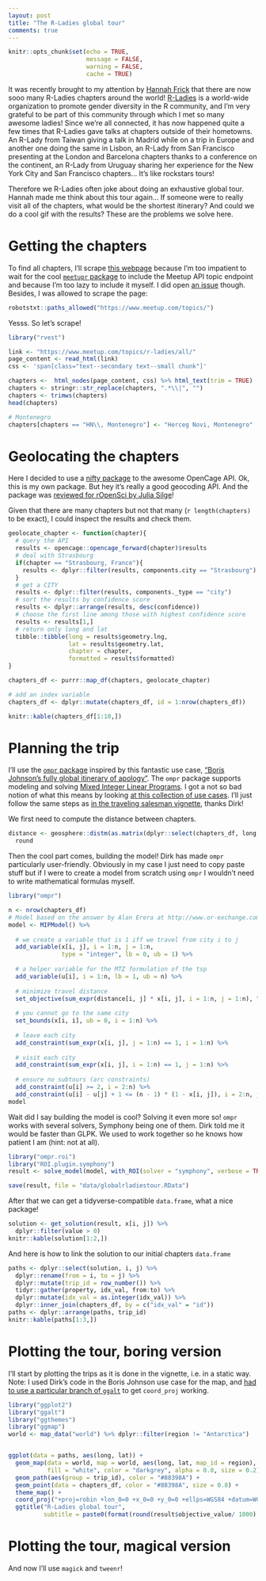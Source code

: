 ```yaml
---
layout: post
title: "The R-Ladies global tour"
comments: true
---
```

```r
knitr::opts_chunk$set(echo = TRUE,
                      message = FALSE,
                      warning = FALSE, 
                      cache = TRUE) 
```

It was recently brought to my attention by [Hannah Frick](https://twitter.com/hfcfrick) that there are now sooo many R-Ladies chapters around the world! [R-Ladies](http://rladies.org/) is a world-wide organization to promote gender diversity in the R community, and I'm very grateful to be part of this community through which I met so many awesome ladies! Since we're all connected, it has now happened quite a few times that R-Ladies gave talks at chapters outside of their hometowns. An R-Lady from Taiwan giving a talk in Madrid while on a trip in Europe and another one doing the same in Lisbon, an R-Lady from San Francisco presenting at the London and Barcelona chapters thanks to a conference on the continent, an R-Lady from Uruguay sharing her experience for the New York City and San Francisco chapters... It's like rockstars tours! 

Therefore we  R-Ladies often joke about doing an exhaustive global tour. Hannah made me think about this tour again... If someone were to really visit all of the chapters, what would be the shortest itinerary? And could we do a cool gif with the results? These are the problems we solve here.

<!--more-->

# Getting the chapters

To find all chapters, I'll scrape [this webpage](https://www.meetup.com/topics/r-ladies/all/) because I'm too impatient to wait for the cool [`meetupr` package](https://github.com/rladies/meetupr/) to include the Meetup API topic endpoint and because I'm too lazy to include it myself. I did open [an issue](https://github.com/rladies/meetupr/issues/13) though. Besides, I was allowed to scrape the page:

```r
robotstxt::paths_allowed("https://www.meetup.com/topics/")
```

Yesss. So let's scrape!

```r
library("rvest")

link <- "https://www.meetup.com/topics/r-ladies/all/"
page_content <- read_html(link)
css <- 'span[class="text--secondary text--small chunk"]'

chapters <-  html_nodes(page_content, css) %>% html_text(trim = TRUE)
chapters <- stringr::str_replace(chapters, ".*\\|", "")
chapters <- trimws(chapters)
head(chapters)

# Montenegro
chapters[chapters == "HN\\, Montenegro"] <- "Herceg Novi, Montenegro"
```

# Geolocating the chapters

Here I decided to use a [nifty package](https://github.com/ropensci/opencage) to the awesome OpenCage API. Ok, this is my own package. But hey it's really a good geocoding API. And the package was [reviewed for rOpenSci by Julia Silge](https://github.com/ropensci/onboarding/issues/36)!

Given that there are many chapters but not that many (`r length(chapters)` to be exact), I could inspect the results and check them.

```r
geolocate_chapter <- function(chapter){
  # query the API
  results <- opencage::opencage_forward(chapter)$results
  # deal with Strasbourg
  if(chapter == "Strasbourg, France"){
    results <- dplyr::filter(results, components.city == "Strasbourg")
  }
  # get a CITY
  results <- dplyr::filter(results, components._type == "city")
  # sort the results by confidence score 
  results <- dplyr::arrange(results, desc(confidence))
  # choose the first line among those with highest confidence score
  results <- results[1,]
  # return only long and lat
  tibble::tibble(long = results$geometry.lng,
                 lat = results$geometry.lat,
                 chapter = chapter, 
                 formatted = results$formatted)
}

chapters_df <- purrr::map_df(chapters, geolocate_chapter)

# add an index variable
chapters_df <- dplyr::mutate(chapters_df, id = 1:nrow(chapters_df))

knitr::kable(chapters_df[1:10,])
```


# Planning the trip

I'll use the [`ompr` package](https://github.com/dirkschumacher/ompr) inspired by this fantastic use case, ["Boris Johnson’s fully global itinerary of apology"](https://rstudio-pubs-static.s3.amazonaws.com/199542_7f23d4edf6094d89b386e9c875d09a1c.html). The `ompr` package supports modeling and solving [Mixed Integer Linear Programs](https://en.wikipedia.org/wiki/Integer_programming). I got a not so bad notion of what this means by looking [at this collection of use cases](https://dirkschumacher.github.io/ompr/articles/index.html). I'll just follow the same steps as [in the traveling salesman vignette](https://dirkschumacher.github.io/ompr/articles/problem-tsp.html), thanks Dirk!

We first need to compute the distance between chapters.

```r
distance <- geosphere::distm(as.matrix(dplyr::select(chapters_df, long, lat))) %>% 
  round

```

Then the cool part comes, building the model! Dirk has made `ompr` particularly user-friendly. Obviously in my case I just need to copy paste stuff but if I were to create a model from scratch using `ompr` I wouldn't need to write mathematical formulas myself.

```r
library("ompr")

n <- nrow(chapters_df)
# Model based on the answer by Alan Erera at http://www.or-exchange.com/questions/11784/solving-tsp-using-solvers/11943
model <- MIPModel() %>%
  
  # we create a variable that is 1 iff we travel from city i to j
  add_variable(x[i, j], i = 1:n, j = 1:n, 
               type = "integer", lb = 0, ub = 1) %>%
  
  # a helper variable for the MTZ formulation of the tsp
  add_variable(u[i], i = 1:n, lb = 1, ub = n) %>% 
  
  # minimize travel distance
  set_objective(sum_expr(distance[i, j] * x[i, j], i = 1:n, j = 1:n), "min") %>%
  
  # you cannot go to the same city
  set_bounds(x[i, i], ub = 0, i = 1:n) %>%
  
  # leave each city
  add_constraint(sum_expr(x[i, j], j = 1:n) == 1, i = 1:n) %>%
  
  # visit each city
  add_constraint(sum_expr(x[i, j], i = 1:n) == 1, j = 1:n) %>%
  
  # ensure no subtours (arc constraints)
  add_constraint(u[i] >= 2, i = 2:n) %>% 
  add_constraint(u[i] - u[j] + 1 <= (n - 1) * (1 - x[i, j]), i = 2:n, j = 2:n)
model

```

Wait did I say building the model is cool? Solving it even more so! `ompr` works with several solvers, Symphony being one of them. Dirk told me it would be faster than GLPK. We used to work together so he knows how patient I am (hint: not at all).

```r
library("ompr.roi")
library("ROI.plugin.symphony")
result <- solve_model(model, with_ROI(solver = "symphony", verbose = TRUE))

```


```r
save(result, file = "data/globalrladiestour.RData")
```

After that we can get a tidyverse-compatible `data.frame`, what a nice package!

```r
solution <- get_solution(result, x[i, j]) %>% 
  dplyr::filter(value > 0) 
knitr::kable(solution[1:2,])

```

And here is how to link the solution to our initial chapters `data.frame`


```r
paths <- dplyr::select(solution, i, j) %>% 
  dplyr::rename(from = i, to = j) %>% 
  dplyr::mutate(trip_id = row_number()) %>% 
  tidyr::gather(property, idx_val, from:to) %>% 
  dplyr::mutate(idx_val = as.integer(idx_val)) %>% 
  dplyr::inner_join(chapters_df, by = c("idx_val" = "id"))
paths <- dplyr::arrange(paths, trip_id)
knitr::kable(paths[1:3,])
```


# Plotting the tour, boring version

I'll start by plotting the trips as it is done in the vignette, i.e. in a static way. Note: I used Dirk's code in the Boris Johnson use case for the map, and [had to use a particular branch of `ggalt`](https://github.com/hrbrmstr/ggalt/issues/33) to get `coord_proj` working.


```r
library("ggplot2")
library("ggalt")
library("ggthemes")
library("ggmap")
world <- map_data("world") %>% dplyr::filter(region != "Antarctica")


ggplot(data = paths, aes(long, lat)) + 
  geom_map(data = world, map = world, aes(long, lat, map_id = region), 
           fill = "white", color = "darkgrey", alpha = 0.8, size = 0.2) + 
  geom_path(aes(group = trip_id), color = "#88398A") + 
  geom_point(data = chapters_df, color = "#88398A", size = 0.8) + 
  theme_map() + 
  coord_proj("+proj=robin +lon_0=0 +x_0=0 +y_0=0 +ellps=WGS84 +datum=WGS84 +units=m +no_defs") + 
  ggtitle("R-Ladies global tour", 
          subtitle = paste0(format(round(result$objective_value/ 1000), big.mark = ","), " km"))

```

# Plotting the tour, magical version

And now I'll use `magick` and `tweenr`!